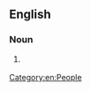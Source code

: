 ==English==

===Noun===
{{en-noun|head=[[crow]] [[eater]]}}
# {{context|Australia}} {{alternative form of|croweater}}
[[Category:en:People]]